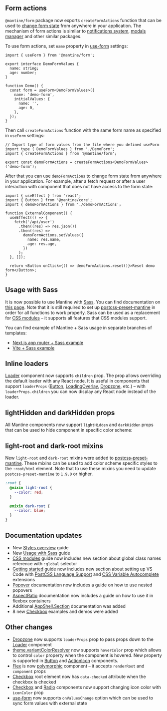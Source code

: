 

## Form actions

`@mantine/form` package now exports `createFormActions` function that
can be used to [change form state](/form/actions/) from anywhere in your application.
The mechanism of form actions is similar to [notifications system](/others/notifications/),
[modals manager](/others/modals/) and other similar packages.

To use form actions, set `name` property in [use-form](/form/use-form/) settings:

```tsx
import { useForm } from '@mantine/form';

export interface DemoFormValues {
  name: string;
  age: number;
}

function Demo() {
  const form = useForm<DemoFormValues>({
    name: 'demo-form',
    initialValues: {
      name: '',
      age: 0,
    },
  });
}
```

Then call `createFormActions` function with the same form name as specified in `useForm` settings:

```tsx
// Import type of form values from the file where you defined useForm
import type { DemoFormValues } from './DemoForm';
import { createFormActions } from '@mantine/form';

export const demoFormActions = createFormActions<DemoFormValues>('demo-form');
```

After that you can use `demoFormActions` to change form state from anywhere in your application.
For example, after a fetch request or after a user interaction with component that does not have access
to the form state:

```tsx
import { useEffect } from 'react';
import { Button } from '@mantine/core';
import { demoFormActions } from './demoFormActions';

function ExternalComponent() {
  useEffect(() => {
    fetch('/api/user')
      .then((res) => res.json())
      .then((res) =>
        demoFormActions.setValues({
          name: res.name,
          age: res.age,
        })
      );
  }, []);

  return <Button onClick={() => demoFormActions.reset()}>Reset demo form</Button>;
}
```

## Usage with Sass

It is now possible to use Mantine with [Sass](https://sass-lang.com/). You can find documentation
on [this page](/styles/sass/). Note that it is still required to set up [postcss-preset-mantine](/styles/postcss-preset/)
in order for all functions to work properly. Sass can be used as a replacement for [CSS modules](/styles/css-modules/)
– it supports all features that CSS modules support.

You can find example of Mantine + Sass usage in separate branches of templates:

- [Next.js app router + Sass example](https://github.com/mantinedev/next-app-template/tree/sass)
- [Vite + Sass example](https://github.com/mantinedev/vite-template/tree/sass)

## Inline loaders

[Loader](/core/loader/) component now supports `children` prop. The prop allows overriding the default
loader with any React node. It is useful in components that support `loaderProps` ([Button](/core/button/), [LoadingOverlay](/core/loading-overlay/), [Dropzone](/others/dropzone/), etc.)
– with `loaderProps.children` you can now display any React node instead of the loader.

<Demo data={LoadingOverlayDemos.customLoader} />

## lightHidden and darkHidden props

All Mantine components now support `lightHidden` and `darkHidden` props that can be used to hide
component in specific color scheme:

<Demo data={StylesDemos.lightDarkHidden} />

## light-root and dark-root mixins

New `light-root` and `dark-root` mixins were added to [postcss-preset-mantine](/styles/postcss-preset/).
These mixins can be used to add color scheme specific styles to the `:root`/`html` element.
Note that to use these mixins you need to update `postcss-preset-mantine` to `1.9.0` or higher.

```scss
:root {
  @mixin light-root {
    --color: red;
  }

  @mixin dark-root {
    --color: blue;
  }
}
```

## Documentation updates

- New [Styles overview](/styles/styles-overview/) guide
- New [Usage with Sass](/styles/sass/) guide
- [CSS modules](/styles/css-modules/) guide now includes new section about global class names reference with `:global` selector
- [Getting started](/getting-started/#set-up-vs-code) guide now includes new section about setting up VS Code with [PostCSS Language Support](https://marketplace.visualstudio.com/items?itemName=csstools.postcss) and [CSS Variable Autocomplete](https://marketplace.visualstudio.com/items?itemName=vunguyentuan.vscode-css-variables) extensions
- [Popover](/core/popover/#nested-popovers) documentation now includes a guide on how to use nested popovers
- [AspectRatio](/core/aspect-ratio/) documentation now includes a guide on how to use it in flexbox containers
- Additional [AppShell.Section](/core/app-shell/) documentation was added
- 8 new [Checkbox](/core/checkbox/) examples and demos were added

## Other changes

- [Dropzone](/others/dropzone/) now supports `loaderProps` prop to pass props down to the [Loader](/core/loader/) component
- [theme.variantColorResolver](/theming/colors/#colors-variant-resolver) now supports `hoverColor` prop which allows to control `color` property when the component is hovered. New property is supported in [Button](/core/button/) and [ActionIcon](/core/action-icon/) components.
- [Flex](/core/flex/) is now [polymorphic](/guides/polymorphic/) component – it accepts `renderRoot` and `component` props
- [Checkbox](/core/checkbox/) root element now has `data-checked` attribute when the checkbox is checked
- [Checkbox](/core/checkbox/) and [Radio](/core/radio/) components now support changing icon color with `iconColor` prop
- [use-form](/form/use-form/) now supports `onValuesChange` option which can be used to sync form values with external state
